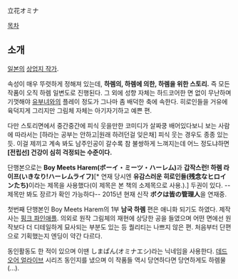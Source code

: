 立花オミナ

[[목차]]

== 소개 ==
[[일본]]의 [[상업지 작가]].

속성이 매우 뚜렷하게 정해져 있는데, '''하렘의, 하렘에 의한, 하렘을 위한 스토리.''' 즉 모든 작품이 오직 하렘 일변도로 진행된다. 그 외에 성향 자체는 하드코어한 면 없이 무난하며 기껏해야 [[유부녀]]와의 플레이 정도가 그나마 좀 배덕한 축에 속한다. 히로인들을 거유에 육덕지게 그리지만 그림체 자체는 아기자기하고 예쁜 편.

다만 스토리면에서 중간중간에 피식 웃을만한 코미디가 살짜쿵 배어있다보니 보는 사람에 따라서는 [하라는 공부는 안하고|원래 하려던걸 잊은채] 피식 웃는 경우도 종종 있는 듯. 이걸 제끼고 계속 봐도 남주인공이 갈수록 참 불쌍하게 느껴지는데 어느 정도냐하면 '''[전립선] 건강이 심히 걱정되는 수준이다.'''

단행본으로는 '''Boy Meets Harem(ボーイ・ミーツ・ハーレム)'''과 '''갑작스런! 하렘 라이프(いきなり!ハーレムライフ)'''[* 연재 당시엔 '''유감스러운 히로인들(残念なヒロインたち)'''이라는 제목을 사용했다(이 제목은 본 책의 소제목으로 사용.).] 두권이 있다. --제목만 봐도 장르가 확인 가능하다-- 2015년 현재 신작 '''ボクは皆の管理人'''을 연재중.

첫번째 단행본인 Boy Meets Harem의 1부 '''남국 하렘''' 편은 애니화 되기도 하였다. 제작사는 [[핑크 파인애플]]. 의외로 원작 그림체의 재현에 상당한 공을 들였으며 어떤 면에선 원작보다 더 디테일하게 묘사되는 부분도 있는 등 퀄리티는 나쁘지 않은 편. 처음부터 단편으로 기획했는지 엔딩이 약간 다르다.

동인활동도 한 적이 있으며 이땐 しまぱん(オミナエシ)라는 닉네임을 사용한다. [[데드 오어 얼라이브]] 시리즈 동인지를 냈으며 이 작품들 역시 당연하다면 당연하게도 하렘물(...).
